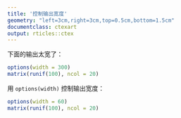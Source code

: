 ```yaml
---
title: '控制输出宽度'
geometry: "left=3cm,right=3cm,top=0.5cm,bottom=1.5cm"
documentclass: ctexart
output: rticles::ctex
---
```


下面的输出太宽了：

```r
options(width = 300)
matrix(runif(100), ncol = 20)
```

用 `options(width)` 控制输出宽度：

```r
options(width = 60)
matrix(runif(100), ncol = 20)
```


